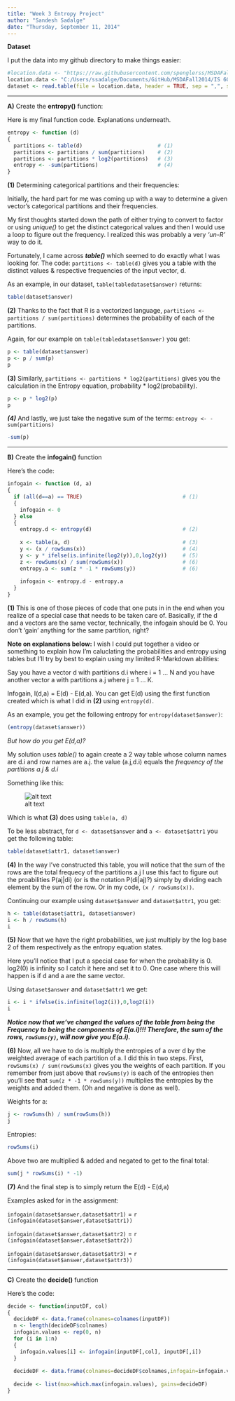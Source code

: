 ```yaml
---
title: "Week 3 Entropy Project"
author: "Sandesh Sadalge"
date: "Thursday, September 11, 2014"
---
```


**Dataset**

I put the data into my github directory to make things easier:

```r
#location.data <- "https://raw.githubusercontent.com/spenglerss/MSDAFall2014/master/IS%20607%20Data%20Acquisition/P1_Entropy/entropy-test-file.csv"
location.data <- "C:/Users/ssadalge/Documents/GitHub/MSDAFall2014/IS 607 Data Acquisition/P1_Entropy/entropy-test-file.csv"
dataset <- read.table(file = location.data, header = TRUE, sep = ",", stringsAsFactors = FALSE)
```
***
**A)** Create the __entropy()__ function:

Here is my final function code.  Explanations underneath.

```r
entropy <- function (d)
{
  partitions <- table(d)                        # (1)
  partitions <- partitions / sum(partitions)    # (2)
  partitions <- partitions * log2(partitions)   # (3)
  entropy <- -sum(partitions)                   # (4)
}
```

**(1)** Determining categorical partitions and their frequencies:

Initially, the hard part for me was coming up with a way to determine a given vector's categorical partitions and their frequencies.

My first thoughts started down the path of either trying to convert to factor or using _unique()_ to get the distinct categorical values and then I would use a loop to figure out the frequency.  I realized this was probably a very _'un-R'_ way to do it.

Fortunately, I came across **_table()_** which seemed to do exactly what I was looking for. The code: ```partitions <- table(d) ``` gives you a table with the distinct values & respective frequencies of the input vector, d.

As an example, in our dataset, ```table(tabledataset$answer)``` returns:
```r
table(dataset$answer)
```

**(2)** Thanks to the fact that R is a vectorized language, ```partitions <- partitions / sum(partitions)``` determines the probability of each of the partitions.

Again, for our example on ```table(tabledataset$answer)``` you get:
```r
p <- table(dataset$answer)
p <- p / sum(p)
p
```

**(3)** Similarly, ```partitions <- partitions * log2(partitions)``` gives you the calculation in the Entropy equation,  probability * log2(probability).
```r
p <- p * log2(p)
p
```

***(4)*** And lastly, we just take the negative sum of the terms: ```entropy <- -sum(partitions)```
```r
-sum(p)
```
***

**B)** Create the __infogain()__ function

Here's the code:

```r
infogain <- function (d, a)
{
  if (all(d==a) == TRUE)                                # (1)
  {
    infogain <- 0 
  } else
  {
    entropy.d <- entropy(d)                             # (2)
    
    x <- table(a, d)                                    # (3)
    y <- (x / rowSums(x))                               # (4)
    y <- y * ifelse(is.infinite(log2(y)),0,log2(y))     # (5)
    z <- rowSums(x) / sum(rowSums(x))                   # (6)
    entropy.a <- sum(z * -1 * rowSums(y))               # (6)
  
    infogain <- entropy.d - entropy.a
  }
}
```

**(1)** This is one of those pieces of code that one puts in in the end when you realize of a special case that needs to be taken care of.  Basically, if the d and a vectors are the same vector, technically, the infogain should be 0.  You don't 'gain' anything for the same partition, right?

**Note on explanations below:** I wish I could put together a video or something to explain how I'm caluclating the probabilities and entropy using tables but I'll try by best to explain using my limited R-Markdown abilities:

Say you have a vector d with partitions d.i where i = 1 ... N and you have another vector a with partitions a.j  where j = 1 ... K.  

Infogain, I(d,a) = E(d) - E(d,a).  You can get E(d) using the first function created which is what I did in **(2)** using ```entropy(d)```. 

As an example, you get the following entropy for ```entropy(dataset$answer)```:
```r
(entropy(dataset$answer))
```

_But how do you get E(d,a)?_

My solution uses _table()_ to again create a 2 way table whose column names are d.i and row names are a.j.  the value (a.j,d.i) equals the _frequency of the partitions a.j & d.i_

Something like this:

![alt text][table_pic]

Which is what **(3)** does using ```table(a, d)```

To be less abstract, for ```d <- dataset$answer``` and ```a <- dataset$attr1``` you get the following table:
```r
table(dataset$attr1, dataset$answer)
```

 **(4)** In the way I've constructed this table, you will notice that the sum of the rows are the total frequecy of the partitions a.j   I use this fact to figure out the proabilities P(aj|di)  (or is the notation P(di|aj)?)  simply by dividing each element by the sum of the row.  Or in my code, ```(x / rowSums(x))```.

Continuing our example using ```dataset$answer``` and ```dataset$attr1```, you get:
```r
h <- table(dataset$attr1, dataset$answer)
i <- h / rowSums(h)
i
```

**(5)** Now that we have the right probabilities, we just multiply by the log base 2 of them respectively as the entropy equation states.

Here you'll notice that I put a special case for when the probability is 0.  log2(0) is infinity so I catch it here and set it to 0.  One case where this will happen is if d and a are the same vector.

Using ```dataset$answer``` and ```dataset$attr1``` we get:
```r
i <- i * ifelse(is.infinite(log2(i)),0,log2(i))
i
```

**_Notice now that we've changed the values of the table from being the Frequency to being the components of E(a.i)!!!  Therefore, the sum of the rows, ```rowSums(y)```, will now give you E(a.i)._**

**(6)**  Now, all we have to do is multiply the entropies of a over d by the weighted average of each partition of a.  I did this in two steps.  First, ```rowSums(x) / sum(rowSums(x)``` gives you the weights of each partition. If you remember from just above that ```rowSums(y)``` is each of the entropies then you'll see that ```sum(z * -1 * rowSums(y))``` multiplies the entropies by the weights and added them. (Oh and negative is done as well).

Weights for a:
```r
j <- rowSums(h) / sum(rowSums(h))
j
```
Entropies:
```r
rowSums(i)
```
Above two are multiplied & added and negated to get to the final total:
```r
sum(j * rowSums(i) * -1)
```

**(7)** And the final step is to simply return the E(d) - E(d,a)

Examples asked for in the assignment:

```infogain(dataset$answer,dataset$attr1)```  = `r (infogain(dataset$answer,dataset$attr1))`

```infogain(dataset$answer,dataset$attr2)``` = `r (infogain(dataset$answer,dataset$attr2))`

```infogain(dataset$answer,dataset$attr3)``` = `r (infogain(dataset$answer,dataset$attr3))`

***

**C)** Create the **decide()** function

Here's the code:

```r
decide <- function(inputDF, col)
{
  decideDF <- data.frame(colnames=colnames(inputDF))
  n <- length(decideDF$colnames)
  infogain.values <- rep(0, n)
  for (i in 1:n)
  {
    infogain.values[i] <- infogain(inputDF[,col], inputDF[,i])
  }
  
  decideDF <- data.frame(colnames=decideDF$colnames,infogain=infogain.values)
  
  decide <- list(max=which.max(infogain.values), gains=decideDF)
}
```



[table_pic]: https://raw.githubusercontent.com/spenglerss/MSDAFall2014/master/IS%20607%20Data%20Acquisition/P1_Entropy/table_pic.JPG